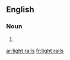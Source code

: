 ==English==

===Noun===
{{head|en|plural}}

# {{plural of|light rail|lang=en}}

[[ar:light rails]]
[[fr:light rails]]